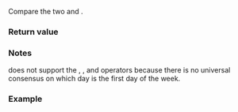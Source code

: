 {{cpp/chrono/title|1=operator=={{small|(std::chrono::weekday)}}}}
{{cpp/chrono/weekday/navbar}}
{{dcl begin}}
{{dcl header|chrono}}
{{dcl|since=c++20|1=
constexpr bool operator==( const std::chrono::weekday&amp; x,
                           const std::chrono::weekday&amp; y ) noexcept;
}}
{{dcl end}}

Compare the two {{lc|std::chrono::weekday}} {{c|x}} and {{c|y}}.

{{cpp/note synthesized eq}}

===Return value===
{{c|1=x.c_encoding() == y.c_encoding()}}

===Notes===
{{tt|weekday}} does not support the {{tt|&lt;}}, {{tt|1=&lt;=}}, {{tt|&gt;}} and {{tt|1=&gt;=}} operators because there is no universal consensus on which day is the first day of the week.

===Example===
{{example
|code=
#include &lt;chrono&gt;

int main()
{
    using namespace std::literals;
 
    constexpr std::chrono::weekday wd1{2};
    constexpr std::chrono::weekday wd2{std::chrono::Friday};
    static_assert(wd1 != wd2);

    // 13 January 1313 is a Friday
    constexpr std::chrono::weekday wd3{1313y/1/13d};
    static_assert(wd2 == wd3);
}
}}

{{langlinks|es|ja|ru|zh}}